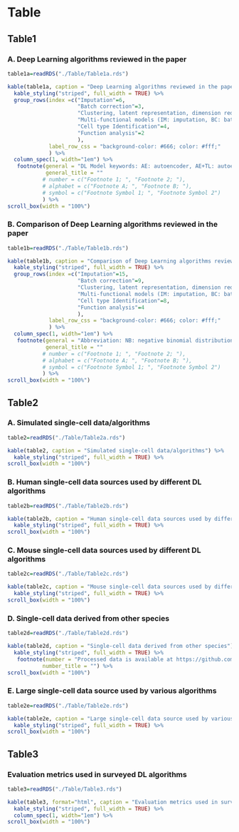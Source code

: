 
# Table  {#Table}
<!-- [Table]: Table -->

## Table1 {- #Table1}

### A. Deep Learning algorithms reviewed in the paper {-}
```r
table1a=readRDS("./Table/Table1a.rds")

kable(table1a, caption = "Deep Learning algorithms reviewed in the paper", align = "lcccccc") %>%
  kable_styling("striped", full_width = TRUE) %>%
  group_rows(index =c("Imputation"=6, 
                      "Batch correction"=3, 
                      "Clustering, latent representation, dimension reduction, and data augmentation"=6,
                      "Multi-functional models (IM: imputation, BC: batch correction, CL: clustering)"=4,
                      "Cell type Identification"=4,
                      "Function analysis"=2
                      ),
             label_row_css = "background-color: #666; color: #fff;"
             ) %>%
  column_spec(1, width="1em") %>%
   footnote(general = "DL Model keywords: AE: autoencoder, AE+TL: autoencoder with transfer learning, AE: variational autoencoder, GAN: Generative adversarial network, CNN: convolutional neural network, DNN: deep neural network, DANN: domain adversarial neural network, CapsNet: capsule neural network",
            general_title = ""
           # number = c("Footnote 1; ", "Footnote 2; "),
           # alphabet = c("Footnote A; ", "Footnote B; "),
           # symbol = c("Footnote Symbol 1; ", "Footnote Symbol 2")
           ) %>%
scroll_box(width = "100%")

```



### B. Comparison of Deep Learning algorithms reviewed in the paper {-}
```r
table1b=readRDS("./Table/Table1b.rds")

kable(table1b, caption = "Comparison of Deep Learning algorithms reviewed in the paper", align = "lcll") %>%
  kable_styling("striped", full_width = TRUE) %>%
  group_rows(index =c("Imputation"=15,
                      "Batch correction"=9,
                      "Clustering, latent representation, dimension reduction, and data augmentation"=16,
                      "Multi-functional models (IM: imputation, BC: batch correction, CL: clustering)"=10,
                      "Cell type Identification"=8,
                      "Function analysis"=4
                      ),
             label_row_css = "background-color: #666; color: #fff;"
             ) %>%
  column_spec(1, width="1em") %>%
   footnote(general = "Abbreviation: NB: negative binomial distribution; ZINB: zero-inflated negative binomial distribution; TF: Transcription factor;",
            general_title = ""
           # number = c("Footnote 1; ", "Footnote 2; "),
           # alphabet = c("Footnote A; ", "Footnote B; "),
           # symbol = c("Footnote Symbol 1; ", "Footnote Symbol 2")
           ) %>%
scroll_box(width = "100%")

```



## Table2 {- #Table2}

### A. Simulated single-cell data/algorithms {-}
```r

table2=readRDS("./Table/Table2a.rds")

kable(table2, caption = "Simulated single-cell data/algorithms") %>%
  kable_styling("striped", full_width = TRUE) %>%
scroll_box(width = "100%")

```


### B. Human single-cell data sources used by different DL algorithms {-}
```r

table2b=readRDS("./Table/Table2b.rds")

kable(table2b, caption = "Human single-cell data sources used by different DL algorithms") %>%
  kable_styling("striped", full_width = TRUE) %>%
scroll_box(width = "100%")

```


### C. Mouse single-cell data sources used by different DL algorithms {-}
```r

table2c=readRDS("./Table/Table2c.rds")

kable(table2c, caption = "Mouse single-cell data sources used by different DL algorithms") %>%
  kable_styling("striped", full_width = TRUE) %>%
scroll_box(width = "100%")

```



### D. Single-cell data derived from other species {-}
```r

table2d=readRDS("./Table/Table2d.rds")

kable(table2d, caption = "Single-cell data derived from other species") %>%
  kable_styling("striped", full_width = TRUE) %>%
   footnote(number = "Processed data is available at https://github.com/ttgump/scDeepCluster/tree/master/scRNA-seq%20data",
           number_title = "") %>%
scroll_box(width = "100%")

```


### E. Large single-cell data source used by various algorithms {-}
```r

table2e=readRDS("./Table/Table2e.rds")

kable(table2e, caption = "Large single-cell data source used by various algorithms") %>%
  kable_styling("striped", full_width = TRUE) %>%
scroll_box(width = "100%")

```



## Table3 {- #Table3}

### Evaluation metrics used in surveyed DL algorithms {-}
```r

table3=readRDS("./Table/Table3.rds")

kable(table3, format="html", caption = "Evaluation metrics used in surveyed DL algorithms") %>%
  kable_styling("striped", full_width = TRUE) %>%
  column_spec(1, width="1em") %>%
scroll_box(width = "100%")

```



<!-- Table: (\#tab:Table2e) Large single-cell data source used by various algorithms -->

<!-- |Title|Sources|Notes|  -->
<!-- |-----|-------|-----| -->
<!-- |10X Single-cell gene expression dataset|  https://support.10xgenomics.com/single-cell-gene-expression/datasets | Contains large collection of scRNA-seq dataset generated using 10X system| -->
<!-- |Tabula Muris|https://tabula-muris.ds.czbiohub.org/ |Compendium of scRNA-seq data from mouse| -->
<!-- |HCA|https://data.humancellatlas.org/|Human single-cell atlas| -->
<!-- |MCA|https://figshare.com/s/865e694ad06d5857db4b, or GSE108097|Mouse single-cell atlas| -->
<!-- |scQuery|https://scquery.cs.cmu.edu/ |A web server cell type matching and key gene visualization. It is also a source for scRNA-seq collection (processed with common pipeline)| -->
<!-- |SeuratData|https://github.com/satijalab/seurat-data|List of datasets, including PBMC and human pancreatic islet cells|  -->
<!-- |cytoBank|https://cytobank.org/|Community of big data cytometry| -->


<!-- ![curve](D:/Github/survey-of-DL-for-scRNA-seq-analysis/Figures/Table3_AUC_Figure.png) -->


<!-- Table: (\#tab:Table3) Evaluation metrics used in surveyed DL algorithms -->

<!-- |Evaluation Method|Equations|Explanation| -->
<!-- |-----------------|---------|-----------| -->
<!-- |Pseudobulk RNA-seq| |Average of normalized (log2-transformed) scRNA-seq counts across cells is calculated and then correlation coefficient between the pseudobulk and the actual bulk RNA-seq profile of the same cell type is evaluated.| -->

<!-- |Mean squared error (MSE)|$MSE=\frac{1}{n}\sum_{i=1}^{n}(x_{i}-\hat{x}_{i})^{2}$|MSE assesses the quality of a predictor, or an estimator, from a collection of observed data $x$, with $\hat{x}$ being the predicted values.| -->

<!-- |Pearson correlation|$\rho_{X,Y}=\frac{cov(X,Y)}{\sigma_{X} \sigma_{Y}}$	where $cov()$ is the covariance, $\sigma_{X}$ and $\sigma_{Y}$ are the standard deviation of $X$ and $Y$, respectively.| -->

<!-- |Spearman correlation|$\rho_{s}=\rho_{r_{X},r_{Y}}=\frac{cov(r_{X},r_{Y})}{\sigma_{r_{X}}\sigma_{r_{Y}}}$| The Spearman correlation coefficient is defined as the Pearson correlation coefficient between the rank variables, where $r_{X}$ is the rank of $X$.| -->

<!-- |Entropy of accuracy, Hacc [20]|$H_{acc}=-\frac{1}{M}\sum_{i=1}^{M}\sum_{j=1}^{N_{i}}p_{i}\log{(p_{i}(x_{j}))}$| Measures the diversity of the ground-truth labels within each predicted cluster group. $p_{i}(x_{j})$ (or $q_{i}(x_{j})$) are the proportions of cells in the $j$th ground-truth cluster (or predicted cluster) relative to the total number of cells in the $i$th predicted cluster (or ground-truth clusters), respectively.| -->

<!-- |Entropy of purity, Hpur [20]| |Measures the diversity of the predicted cluster labels within each ground-truth group| -->

<!-- |Entropy of mixing [31]|$E=\sum_{i}$ |This metric evaluates the mixing of cells from different batches in the neighborhood of each cell. $C$ is the number of batches, and $p_{i}$ is the proportion of cells from batch $i$ among $N$ nearest cells.| -->

<!-- |Mutual Information (MI) [157]| -->
<!-- $MI(U,V) = \sum_{i=1}^{|U|}\sum_{j=1}^{|V|}P_{UV}(i,j)log(\frac{P_{UV}(i,j)}{P_{U}(i)P_{V}(j)})$ | where $P_{U}(i)=\frac{|U_{i}|}{N}$ and $P_{V}(j)=\frac{|V_{j}|}{N}$. Also, define the joint distribution probability is $P_{UV}(i,j)=\frac{|U_{i} \cap V_{j}|}{N}$. The $MI$ is a measure of mutual dependency between two cluster assignments $U$ and $V$.| -->

<!-- |Normalized Mutual Information (NMI) [158]|$NMI(U,V)=\frac{2\times MI(U,V)}{[H(U)+H(V)]}$| where $H(U)=\sum P_{U}(i)log(P_{U}(i)), H(V)=\sum P_{V}(i)log(P_V(i))$. The $NMI$ is a normalization of the $MI$ score between 0 and 1.| -->

<!-- |Kullback–Leibler (KL) divergence [159]|$D_{KL} (P||Q)=∑_{x∈χ}P(x)log(\frac{P(x)}{Q(x)})$| where discrete probability distributions P and Q  are defined on the same probability space $χ$. This relative entropy is the measure for directed divergence between two distributions.| -->

<!-- |Jaccard Index|$J(U,V)=\frac{|U\cap V|}{|U \cup V|}$| $0 ≤ J(U,V) ≤ 1$. $J = 1$ if clusters $U$ and $V$ are the same. If $U$ are $V$ are empty, $J$ is defined as 1.| -->

<!-- |Fowlkes-Mallows Index for two clustering algorithms (FM)|$FM=\sqrt{\frac{TP}{TP+FP}\times\frac{TP}{TP+FN}}$| TP as the number of pairs of points that are present in the same cluster in both $U$ and $V$; $FP$ as the number of pairs of points that are present in the same cluster in $U$ but not in $V$; $FN$ as the number of pairs of points that are present in the same cluster in $V$ but not in $U$; and TN as the number of pairs of points that are in different clusters in both U and V.| -->

